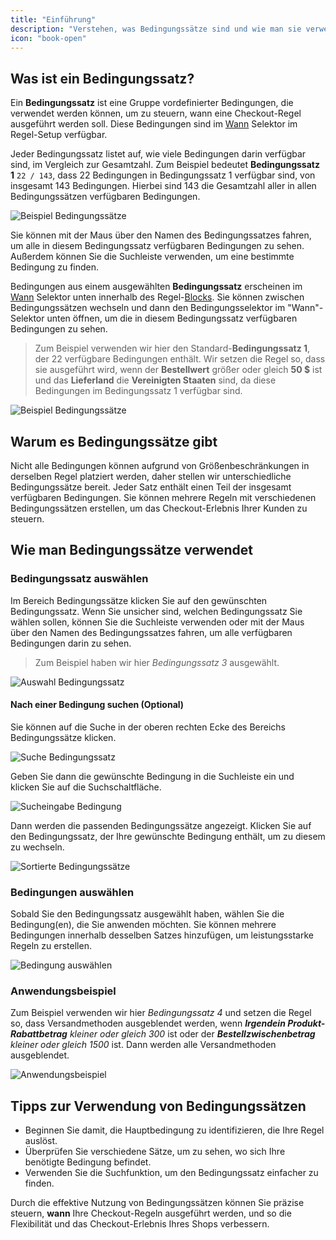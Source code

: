 ```yaml
---
title: "Einführung"
description: "Verstehen, was Bedingungssätze sind und wie man sie verwendet."
icon: "book-open"
---
```


## Was ist ein Bedingungssatz?

Ein **Bedingungssatz** ist eine Gruppe vordefinierter Bedingungen, die verwendet werden können, um zu steuern, wann eine Checkout-Regel ausgeführt werden soll. Diese Bedingungen sind im [Wann](/guides/de/get-started/concepts#bedingungen-das-“wann”) Selektor im Regel-Setup verfügbar.

Jeder Bedingungssatz listet auf, wie viele Bedingungen darin verfügbar sind, im Vergleich zur Gesamtzahl. Zum Beispiel bedeutet **Bedingungssatz 1** `22 / 143`, dass 22 Bedingungen in Bedingungssatz 1 verfügbar sind, von insgesamt 143 Bedingungen. Hierbei sind 143 die Gesamtzahl aller in allen Bedingungssätzen verfügbaren Bedingungen.

<img
  src="/images/essentials/condition-sets/introduction/total-availibility-condition-set-example.webp"
  alt="Beispiel Bedingungssätze"
/>

<Info>
  Sie können mit der Maus über den Namen des Bedingungssatzes fahren, um alle in diesem Bedingungssatz verfügbaren Bedingungen zu sehen. Außerdem können Sie die Suchleiste verwenden, um eine bestimmte Bedingung zu finden.
</Info>

Bedingungen aus einem ausgewählten **Bedingungssatz** erscheinen im [Wann](/guides/de/get-started/concepts#bedingungen-das-“wann”) Selektor unten innerhalb des Regel-[Blocks](/guides/de/get-started/concepts#block). Sie können zwischen Bedingungssätzen wechseln und dann den Bedingungsselektor im "Wann"-Selektor unten öffnen, um die in diesem Bedingungssatz verfügbaren Bedingungen zu sehen.

> Zum Beispiel verwenden wir hier den Standard-**Bedingungssatz 1**, der 22 verfügbare Bedingungen enthält. Wir setzen die Regel so, dass sie ausgeführt wird, wenn der **Bestellwert** größer oder gleich **50 $** ist und das **Lieferland** die **Vereinigten Staaten** sind, da diese Bedingungen im Bedingungssatz 1 verfügbar sind.

<img
  src="/images/essentials/condition-sets/introduction/condition-sets-example.webp"
  alt="Beispiel Bedingungssätze"
/>

## Warum es Bedingungssätze gibt

Nicht alle Bedingungen können aufgrund von Größenbeschränkungen in derselben Regel platziert werden, daher stellen wir unterschiedliche Bedingungssätze bereit. Jeder Satz enthält einen Teil der insgesamt verfügbaren Bedingungen. Sie können mehrere Regeln mit verschiedenen Bedingungssätzen erstellen, um das Checkout-Erlebnis Ihrer Kunden zu steuern.

## Wie man Bedingungssätze verwendet

### Bedingungssatz auswählen

Im Bereich Bedingungssätze klicken Sie auf den gewünschten Bedingungssatz. Wenn Sie unsicher sind, welchen Bedingungssatz Sie wählen sollen, können Sie die Suchleiste verwenden oder mit der Maus über den Namen des Bedingungssatzes fahren, um alle verfügbaren Bedingungen darin zu sehen.

> Zum Beispiel haben wir hier _Bedingungssatz 3_ ausgewählt.

<img
  src="/images/essentials/condition-sets/introduction/select-set-condition.webp"
  alt="Auswahl Bedingungssatz"
/>

#### Nach einer Bedingung suchen (Optional)

Sie können auf die Suche in der oberen rechten Ecke des Bereichs Bedingungssätze klicken.

<img
  src="/images/essentials/condition-sets/introduction/search-condition-set.webp"
  alt="Suche Bedingungssatz"
/>

Geben Sie dann die gewünschte Bedingung in die Suchleiste ein und klicken Sie auf die Suchschaltfläche.

<img
  src="/images/essentials/condition-sets/introduction/type-in-search-condition.webp"
  alt="Sucheingabe Bedingung"
/>

Dann werden die passenden Bedingungssätze angezeigt. Klicken Sie auf den Bedingungssatz, der Ihre gewünschte Bedingung enthält, um zu diesem zu wechseln.

<img
  src="/images/essentials/condition-sets/introduction/sorted-condition-sets.webp"
  alt="Sortierte Bedingungssätze"
/>

### Bedingungen auswählen

Sobald Sie den Bedingungssatz ausgewählt haben, wählen Sie die Bedingung(en), die Sie anwenden möchten. Sie können mehrere Bedingungen innerhalb desselben Satzes hinzufügen, um leistungsstarke Regeln zu erstellen.

<img
  src="/images/essentials/condition-sets/introduction/select-condition.webp"
  alt="Bedingung auswählen"
/>

### Anwendungsbeispiel

Zum Beispiel verwenden wir hier _Bedingungssatz 4_ und setzen die Regel so, dass Versandmethoden ausgeblendet werden, wenn _**Irgendein Produkt-Rabattbetrag**_ _kleiner oder gleich_ _300_ ist oder der _**Bestellzwischenbetrag**_ _kleiner oder gleich_ _1500_ ist. Dann werden alle Versandmethoden ausgeblendet.

<img
  src="/images/essentials/condition-sets/introduction/example-usage.webp"
  alt="Anwendungsbeispiel"
/>

## Tipps zur Verwendung von Bedingungssätzen

- Beginnen Sie damit, die Hauptbedingung zu identifizieren, die Ihre Regel auslöst.  
- Überprüfen Sie verschiedene Sätze, um zu sehen, wo sich Ihre benötigte Bedingung befindet.  
- Verwenden Sie die Suchfunktion, um den Bedingungssatz einfacher zu finden.  

Durch die effektive Nutzung von Bedingungssätzen können Sie präzise steuern, **wann** Ihre Checkout-Regeln ausgeführt werden, und so die Flexibilität und das Checkout-Erlebnis Ihres Shops verbessern.
